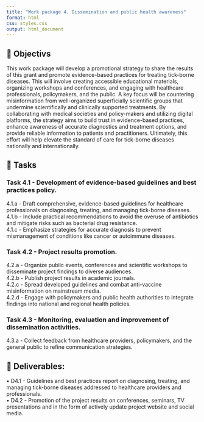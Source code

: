 ```yaml
---
title: "Work package 4. Dissemination and public health awareness"
format: html
css: styles.css
output: html_document
---
```


## 🎯 Objectivs

This work package will develop a promotional strategy to share the results of this grant and promote evidence-based practices for treating tick-borne diseases. This will involve creating accessible educational materials, organizing workshops and conferences, and engaging with healthcare professionals, policymakers, and the public. A key focus will be countering misinformation from well-organized superficially scientific groups that undermine scientifically and clinically supported treatments. By collaborating with medical societies and policy-makers and utilizing digital platforms, the strategy aims to build trust in evidence-based practices, enhance awareness of accurate diagnostics and treatment options, and provide reliable information to patients and practitioners. Ultimately, this effort will help elevate the standard of care for tick-borne diseases nationally and internationally.

## 🚧 Tasks

### Task 4.1 - Development of evidence-based guidelines and best practices policy.

 4.1.a - Draft comprehensive, evidence-based guidelines for healthcare professionals on diagnosing, treating, and managing tick-borne diseases.  
 4.1.b - Include practical recommendations to avoid the overuse of antibiotics and mitigate risks such as bacterial drug resistance.  
 4.1.c - Emphasize strategies for accurate diagnosis to prevent mismanagement of conditions like cancer or autoimmune diseases.  

### Task 4.2 - Project results promotion.

 4.2.a  - Organize public events, conferences and scientific workshops to disseminate project findings to diverse audiences.  
 4.2.b - Publish project results in academic journals.   
 4.2.c - Spread developed guidelines and combat anti-vaccine misinformation on mainstream media.  
 4.2.d - Engage with policymakers and public health authorities to integrate findings into national and regional health policies.  

### Task 4.3 - Monitoring, evaluation and improvement of dissemination activities.

 4.3.a - Collect feedback from healthcare providers, policymakers, and the general public to refine communication strategies.  

## 🚚 Deliverables:

•	D4.1 - Guidelines and best practices report on diagnosing, treating, and managing tick-borne diseases addressed to healthcare providers and professionals.  
•	D4.2 - Promotion of the project results on conferences, seminars, TV presentations and in the form of actively update project website and social media.  
